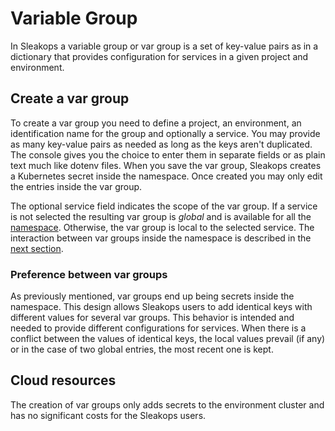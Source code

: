 # Variable Group

In Sleakops a variable group or var group is a set of key-value pairs as in a dictionary that provides configuration for services in a given project and environment.

## Create a var group

To create a var group you need to define a project, an environment, an identification name for the group and optionally a service.
You may provide as many key-value pairs as needed as long as the keys aren't duplicated.
The console gives you the choice to enter them in separate fields or as plain text much like dotenv files.
When you save the var group, Sleakops creates a Kubernetes secret inside the namespace.
Once created you may only edit the entries inside the var group.

The optional service field indicates the scope of the var group. 
If a service is not selected the resulting var group is _global_ and is available for all the [namespace](/environment.mdx#infraestructura-creada-con-un-entorno).
Otherwise, the var group is local to the selected service.
The interaction between var groups inside the namespace is described in the [next section](/vargroup#preference-between-var-groups).

### Preference between var groups

As previously mentioned, var groups end up being secrets inside the namespace.
This design allows Sleakops users to add identical keys with different values for several var groups.
This behavior is intended and needed to provide different configurations for services.
When there is a conflict between the values of identical keys, the local values prevail (if any) or in the case of two global entries, the most recent one is kept.

## Cloud resources

The creation of var groups only adds secrets to the environment cluster and has no significant costs for the Sleakops users.
